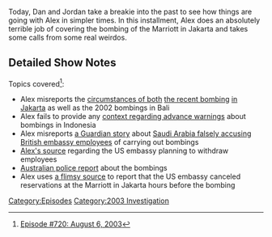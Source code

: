{{DEFAULTSORT:
    #_EPISODE_0720:August 6, 2003
}}{{Episode
    | title           = August 6, 2003
    | caption         = [https://knowledgefight.libsyn.com/720-august-6-2003 Listen to this episode on Libsyn]
    | episodeNumber   = 720
    | length          = 01:22:52
    | airDate         = September 2, 2022
    | coverageDate    = August 6, 2003
    | episodeType     = [[:Category:2003 Investigation|2003 Investigation]]
    | appearance      = [[Omar al-Faruq]], [[Jim Shepherd]]
    | previousEpisode = [[719: August 19, 2022]]
}}

{{Stub}}

Today, Dan and Jordan take a breakie into the past to see how things are going with Alex in simpler times.  In this installment, Alex does an absolutely terrible job of covering the bombing of the Marriott in Jakarta and takes some calls from some real weirdos.

==Detailed Show Notes==

Topics covered<ref>[https://knowledgefight.com/research/2022/9/1/episode-720-august-6-2003 Episode #720: August 6, 2003]</ref>:

*Alex misreports the [https://www.nytimes.com/2003/07/05/world/saudis-quietly-promote-strict-islam-in-indonesia.html circumstances of both] [https://web.archive.org/web/20060911122056/http://merln.ndu.edu/archive/icg/Terrorism5May06.pdf the recent bombing] [http://news.bbc.co.uk/2/hi/asia-pacific/3134179.stm in Jakarta] as well as the 2002 bombings in Bali
*Alex fails to provide any [https://web.archive.org/web/20090326213002/http://www.usindo.org/publications/reports/pdf/WarOnTerror.pdf context regarding advance warnings] about bombings in Indonesia
*Alex misreports [https://www.theguardian.com/world/2002/sep/07/saudiarabia.davidpallister a Guardian story] about [https://www.theguardian.com/uk/2004/feb/27/politics.saudiarabia Saudi Arabia falsely accusing] [https://abcnews.go.com/International/story?id=82105&page=1 British embassy employees] of carrying out bombings
*[http://www.asyura2.com/2002/war17/msg/297.html Alex's source] regarding the US embassy planning to withdraw employees
*[https://web.archive.org/web/20060618005353/http://afp.gov.au/international/operations/previous_operations/bali_bombings_2002 Australian police report] about the bombings
*Alex uses [https://web.archive.org/web/20040219033817/https://www.detik.com/peristiwa/2003/08/05/20030805-183447.shtml a flimsy source] to report that the US embassy canceled reservations at the Marriott in Jakarta hours before the bombing

[[Category:Episodes]]
[[Category:2003 Investigation]]

